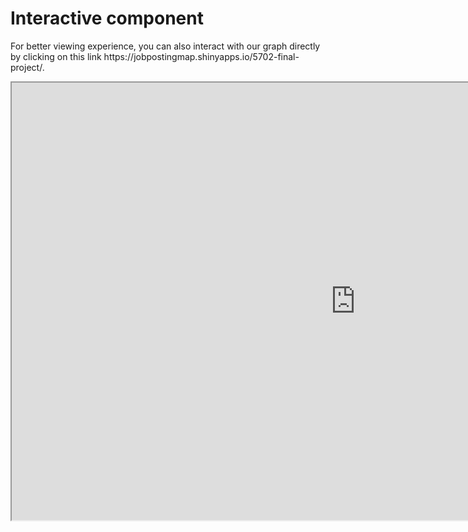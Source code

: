 # Interactive component

<!-- ```{r} -->
<!-- knitr::include_app("https://jobpostingmap.shinyapps.io/5702-final-project/", height = "600px") -->
<!-- ``` -->

For better viewing experience, you can also interact with our graph directly by clicking on this link https://jobpostingmap.shinyapps.io/5702-final-project/.

<iframe src = "https://jobpostingmap.shinyapps.io/5702-final-project/" height=700px width=1100px />

